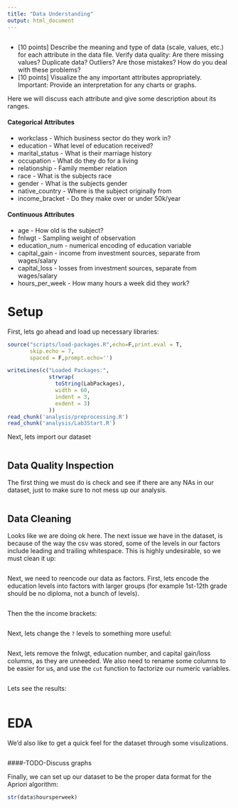 ```yaml
---
title: "Data Understanding"
output: html_document
---
```


```r
```

* [10 points] Describe the meaning and type of data (scale, values, etc.) for
each attribute in the data file. Verify data quality: Are there missing values?
Duplicate data? Outliers? Are those mistakes? How do you deal with these
problems?
* [10 points] Visualize the any important attributes appropriately. Important:
Provide an interpretation for any charts or graphs.

Here we will discuss each attribute and give some description about its ranges.
 
 
#### Categorical Attributes
  * workclass - Which business sector do they work in?
  * education - What level of education received?
  * marital_status - What is their marriage history
  * occupation - What do they do for a living
  * relationship - Family member relation
  * race - What is the subjects race
  * gender - What is the subjects gender
  * native_country - Where is the subject originally from
  * income_bracket - Do they make over or under 50k/year
 
#### Continuous Attributes
  * age - How old is the subject?
  * fnlwgt - Sampling weight of observation
  * education_num - numerical encoding of education variable
  * capital_gain - income from investment sources, separate from wages/salary
  * capital_loss - losses from investment sources, separate from wages/salary
  * hours_per_week - How many hours a week did they work?
  
# Setup


First, lets go ahead and load up necessary libraries:

```r

source("scripts/load-packages.R",echo=F,print.eval = T, 
       skip.echo = 7,
       spaced = F,prompt.echo='')

writeLines(c("Loaded Packages:",
             strwrap(
               toString(LabPackages), 
               width = 60,
               indent = 3,
               exdent = 3)
             ))
read_chunk('analysis/preprocessing.R')
read_chunk('analysis/Lab3Start.R')
```


Next, lets import our dataset

```r
```

## Data Quality Inspection

The first thing we must do is check and see if there are any NAs in our dataset, just to make sure to not mess up our analysis.

```r
```


## Data Cleaning

Looks like we are doing ok here. The next issue we have in the dataset, is
because of the way the csv was stored, some of the levels in our factors include
leading and trailing whitespace. This is highly undesirable, so we must clean it
up:

```r
```

Next, we need to reencode our data as factors. First, lets encode the education levels into factors with larger groups (for example 1st-12th grade should be no diploma, not a bunch of levels).

```r
```

Then the the income brackets:

```r
```

Next, lets change the `?` levels to something more useful:

```r
```


Next, lets remove the fnlwgt, education number, and capital gain/loss columns,
as they are unneeded. We also need to rename some columns to be easier for us,
and use the `cut` function to factorize our numeric variables.

```r
```

Lets see the results:

```r
```

# EDA

We'd also like to get a quick feel for the dataset through some visulizations.

```r
```

####-TODO-Discuss graphs

Finally, we can set up our dataset to be the proper data format for the Apriori algorithm:

```r
str(data$hoursperweek)
```

